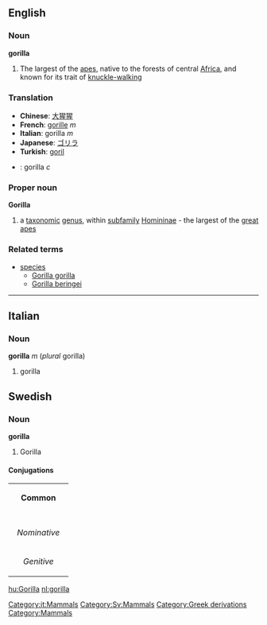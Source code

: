 ==English==
{{wikipedia}}
===Noun===
'''gorilla'''

# The largest of the [[ape]]s, native to the forests of central [[Africa]], and known for its trait of [[knuckle-walking]]

===Translation===
*'''Chinese''': [[大猩猩]]
*'''French''': [[gorille]] ''m''
*'''Italian''': gorilla ''m''
*'''Japanese''': [[ゴリラ]]
*'''Turkish''': [[goril]]
*{{sv}}: gorilla ''c''

===Proper noun===
'''Gorilla'''
#a [[taxonomic]] [[genus]], within [[subfamily]] [[Homininae]] - the largest of the [[great ape]]s
===Related terms===
{{wikispecies}}
*[[species]]
**[[Gorilla gorilla]]
**[[Gorilla beringei]]

----

==Italian==
[[Category:it:Mammals]]

===Noun===
'''gorilla''' ''m'' (''plural'' gorilla)

# gorilla

==Swedish==
===Noun===
'''gorilla'''
[[Category:Sv:Mammals]]

#Gorilla

====Conjugations====
{| border=1 cellspacing=0 
| bgcolor=#FFFFF0 colspan=5 align=center | '''Common''' 
|- 
|- bgcolor=#FFFFF0 align=center 
! rowspan=2 | 
| colspan=2 width=105 | ''Singular'' 
| colspan=2 | ''Plural'' 
|- bgcolor=#FFFFF0 align=center 
| width=105 | ''Indefinite'' 
| width=105 | ''Definite'' 
| width=105 | ''Indefinite'' 
|  width=105 | ''Definite'' 
|- align=center 
| width=105 bgcolor=#FFFFF0 | ''Nominative'' 
| [[gorilla]] 
| [[gorillan]] 
| [[gorillor]] 
| [[gorillorna]] 
|- align=center 
| width=105 bgcolor=#FFFFF0 | ''Genitive'' 
| [[gorillas]] 
| [[gorillans]] 
| [[gorillors]] 
| [[gorillornas]] 
|} 

[[hu:Gorilla]]
[[nl:gorilla]]
[[Category:Greek derivations]]
[[Category:Mammals]]